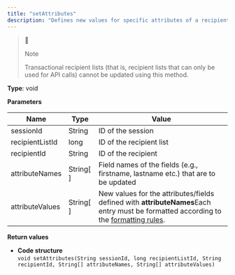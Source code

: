 ```yaml
---
title: "setAttributes"
description: "Defines new values for specific attributes of a recipient in Episerver Campaign."
---
```


> 📘
> 
> Note
> 
> Transactional recipient lists (that is, recipient lists that can only be used for API calls) cannot be updated using this method.

**Type**: void

**Parameters**

| Name            | Type        | Value                                                                                                                                                                                                                                                                          |
| --------------- | ----------- | ------------------------------------------------------------------------------------------------------------------------------------------------------------------------------------------------------------------------------------------------------------------------------ |
| sessionId       | String      | ID of the session                                                                                                                                                                                                                                                              |
| recipientListId | long        | ID of the recipient list                                                                                                                                                                                                                                                       |
| recipientId     | String      | ID of the recipient                                                                                                                                                                                                                                                            |
| attributeNames  | String\[ \] | Field names of the fields (e.g., firstname, lastname etc.) that are to be updated                                                                                                                                                                                              |
| attributeValues | String\[ \] | New values for the attributes/fields defined with **attributeNames**Each entry must be formatted according to the [formatting rules](https://world.optimizely.com/documentation/developer-guides/campaign/SOAP-API/introduction-to-the-soap-api/soap-1-1-compatibility/#Type). |

**Return values**

* **Code structure**  
`void setAttributes(String sessionId, long recipientListId, String recipientId, String[] attributeNames, String[] attributeValues)  
`